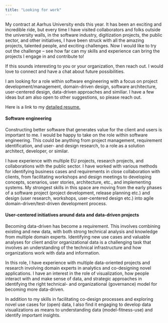 ```yaml
---
title: "Looking for work"
---
```


My contract at Aarhus University ends this year. It has been an exciting and incredible ride, but every time I have visited collaborators and folks outside the university walls, in the software industry, digitization projects, the public sector, and other initiatives, I have been struck with all the amazing projects, talented people, and exciting challenges. Now I would like to try out the challenge – see how far can my skills and experience can bring the projects I engage in and contribute to!

If this sounds interesting to you or your organization, then reach out. I would love to connect and have a chat about future possibilities.

I am looking for a role within software engineering with a focus on project development/management, domain-driven design, software architecture, user-centered design, data-driven approaches and similiar. I have a few ideas but am also open to other suggestions, so please reach out.

Here is a link to my [detailed resume.](/notes/full-resume.qmd)

#### Software engineering
Constructing better software that generates value for the client and users is important to me. I would be happy to take on the role within software engineering. This could be anything from project management, requirement identification, and user- and design research, to a role as a solution architect, developer, or similar.

I have experience with multiple EU projects, research projects, and collaborations with the public sector. I have worked with various methods for identifying business cases and requirements in close collaboration with clients, from facilitating workshops and design meetings to developing concepts, scenarios, user stories, architecture, etc., and implementing systems. My strongest skills in this space are moving from the early phases of a software project (project development, release planning etc.) and design (user research, workshops, user-centered design etc.) into agile domain-driven/test-driven development process.

#### User-centered initiatives around data and data-driven projects
Becoming data-driven has become a requirement. This involves combining existing and new data, with both strong technical analysis and knowledge from multiple domain experts. Identifying new use cases and valuable analyses for client and/or organizational data is a challenging task that involves an understanding of the technical infrastructure and how organizations work with data and information.

In this role, I have experience with multiple data-oriented projects and research involving domain experts in analytics and co-designing novel applications. I have an interest in the role of visualization, how people interact with and make sense of data, and strategic approaches in identifying the right technical- and organizational (governance) model for becoming more data-driven.

In addition to my skills in facilitating co-design processes and exploring novel use cases for (open) data, I also find it engaging to develop data visualizations as means to understanding data (model-fitness-use) and identify important insights.